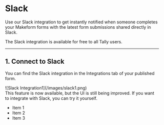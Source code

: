 
# Slack

Use our Slack integration to get instantly notified when someone completes your
Makeform forms with the latest form submissions shared directly in Slack.

<Callout type="info">
  The Slack integration is available for free to all Tally users.
</Callout>

---

## 1. Connect to Slack

You can find the Slack integration in the <span className="text-cyan-500 font-bold bg-cyan-100 px-2 py-1 rounded">Integrations</span> tab of your published form.

<div className="shadow-2xl mt-12">
  ![Slack Integration1](/images/slack1.png)
</div>

<Callout type="gift">
  This feature is now available, but the UI is still being improved. If you want to integrate with Slack, you can try it yourself.
</Callout>

<div>
  <ul>
    <li>Item 1</li>
    <li>Item 2</li>
    <li>Item 3</li>
  </ul>
</div>
